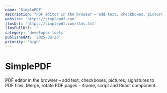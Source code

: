 ```yaml
---
name: 'SimplePDF'
description: "PDF editor in the browser – add text, checkboxes, pictures, signatures to PDF files. Merge, rotate PDF pages – iframe, script and React component."
website: 'https://simplepdf.com'
llmsUrl: 'https://simplepdf.com/llms.txt'
llmsFullUrl: ''
category: 'developer-tools'
publishedAt: '2025-03-23'
priority: 'high'
---
```


# SimplePDF

PDF editor in the browser – add text, checkboxes, pictures, signatures to PDF files. Merge, rotate PDF pages – iframe, script and React component.
